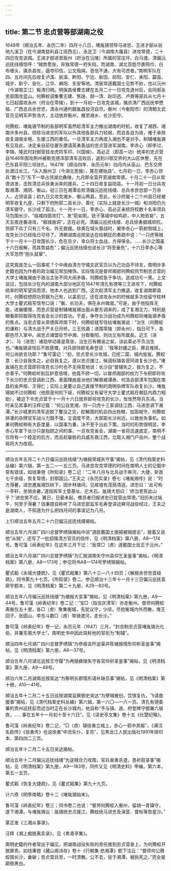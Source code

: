 ```yaml
---
---
---
```

title: 第二节 忠贞营等部湖南之役
---




1648年（顺治五年、永历二年）四月十八日，堵胤锡领导马进忠、王进才部从驻地九溪卫（在今湖南慈利县江垭西北）、永定卫（今湖南大庸县）进攻常德，二十四日攻克该城。王进才部进至辰州（府治在沅陵）所属的官庄坪、白马渡。清偏沅巡抚线缙惊呼：“贼势愈张，非独常德一府失陷，而湖南、湖北百姓尽裹网巾，白布缠头，擒杀县佐，逼夺印信，公文阻隔，音信不通，大有可虑者。”南明军队在四、五月间先后收复泸溪、辰溪、黔阳、宁远、新田、祁阳、安仁、耒阳、酃县、城步、新宁、安化、江华、麻阳、东安等地。清辰常道戴国士见势不妙，也以沅州（今湖南芷江）叛清归明。明保昌侯曹志建在五月二十一日攻克道州后，会同郝永忠部围攻蓝山。何腾蛟调集曹志建、焦琏、胡一清、赵印选、卢鼎等部兵从七月十七日起围攻永州（府治在零陵），到十一月初一日攻克该城，擒杀清广西巡抚李懋祖、广西总兵余世忠，清永州通判郦胤昌投河自尽。衡州（今衡阳市）的清朝文武官员见明军声势浩大，主动放弃衡州，撤至湘乡、长沙扼守。

何腾蛟、堵胤锡节制的各部明军虽然趁清军主力撤出湖南的时机，收复了湘西、湘南许多州县，但除马进忠的军队以外其他各部兵力较弱，而且各自为政，难于承担收复湖南全境、东援江西的重任。一旦清军主力再度入湘也不是对手。制辅堵胤锡有见及此，决定亲自前往夔东邀请英勇善战的忠贞营进军湖南。李赤心（即李过、李锦，隆武时封御营挂龙虎将军印、兴国侯）、高必正（即高一功）统率的忠贞营自1646年围攻荆州被勒克德浑部清军击败后，退到川鄂交界的大山区休整，先在巴东县平阳三坝驻扎，1647年（顺治四年、永历元年）四月内从巫山、巴东交界处渡过长江，“头入施州卫（今湖北恩施），尾在建始县”。七月初一日，李赤心领兵“数十万”东下一举占领湖北彝陵，九月即全营开至湖南常德。十月二十一日从常德进发，击败清总兵徐勇派来的援兵，二十四日收复益阳县。十一月初一日分兵攻取湘潭、湘阴、衡山，初三日在湘潭击败清偏沅巡抚线缙、总兵余世忠部一万余人，占领该县；初九日又攻克湘乡、衡山两县。至此，长沙府属十二个州县已经被明军收复九座，只剩下府附郭二县长沙、善化（实际上就是长沙一城）和浏阳仍为清军据守，长沙成了孤注。十一月十一日，李赤心、高必正亲统将校数十名率领兵马包围长沙，“临城四面攻打”，发“箭如雨，铳子落城中如鸡卵，中人物皆毙”，五天五夜连番进攻，“掘城凿洞”，志在必克。清偏沅巡抚线缙、总兵徐勇据城顽抗，但部下兵丁只有三千名，外无救援。徐勇在城头督战时，被李赤心一箭射倒城上，攻克长沙已经指日可待了。清朝湖南巡按吴达在给朝廷的奏疏中说：“一只虎等贼于十一月十一日攻围长沙，危在旦夕，幸众将士血战，方得保全。……长沙之围虽十六日报解，而其势益危”；偏沅巡抚线缙也说长沙“将至垂危”，十六日李赤心等大军忽然“抱头鼠窜”。

这究竟是怎么一回事呢？个中缘由清方守城文武官员以为己功自不待言，南明许多史籍也因为作者的政治偏见常加掩饰。实际情况是督师阁部何腾蛟同节制忠贞营的大学士堵胤锡由于政治主张不同大闹矛盾，何腾蛟急于争功，造成功亏一篑。上文说过，包括长沙在内的湖南大部分地区在1647年清孔有德等三王进攻下，何腾蛟统率的明军望风而溃，他本人也逃到广西。这次趁清军主力撤退，收复湖南郡县时，何腾蛟想把功劳据为己有，以盖前愆，还在进攻永州的时候就多次给留守桂林大学士瞿式耜写信夸口说：“衡、长功夫，俱在永州做就。”可是，由于他指挥无能，进展缓慢，而忠贞营是制辅堵胤锡出面从夔东调来的，成了复湘主力，特别是眼看即将取得攻克省会长沙的首功。于是，争夺长沙战功成为何腾蛟同堵胤锡矛盾的焦点。当忠贞营从常德挥师南下时，何腾蛟就写信给堵胤锡说：“治生（何腾蛟的谦称）与清大战于严关日月桥，三王败遁；进围零陵（即永州），指日可下，各郡邑尽入掌中。闻忠贞诸盟驻节中湘，分取衡阳，则功又有所属矣。近王（进才）、马（进忠）诸勋举动甚是乖张，治生已有檄谕之矣，谅此辈必不负治生也。”堵胤锡读信后不胜感慨，对兵部侍郎毛寿登说：“我等封疆之臣，罪且难赎，何公尚欲言功耶？”鲁可藻记：“初，忠贞至长沙攻城，已挖二窟，城内岌岌。腾蛟意：长沙自我失之，必自我复之。遂以忠贞援江，候调标镇各营同进复长沙也。”堵胤锡在忠贞营即将攻克长沙时也不无得意地说：长沙自“督辅失之，我为复之，不亦善乎。”何腾蛟听到后妒意倍增，他竟不顾一切，以督师阁部的权力下令把即将攻下长沙的忠贞营调赴江西，表面理由是派他们解救被谭泰、何洛会部清军包围在南昌的金声桓、王得仁；实际上是要让自己直接节制的南明杂牌军队收复长沙。堵胤锡拗不过何腾蛟（他原是何的下级，何腾蛟又有留守大学士瞿式耜在朝廷内鼎力相助），被迫下令忠贞营于十一月十六日放弃即将攻克的长沙，怅怅然带兵东进。当时亲见其事的汪辉记载：“何公自至湘，将一只虎十三家调往江西，马进忠调下湘潭。”长沙城里的清军逃脱了覆没之灾，趁解围的机会四出抢粮，加固城守。何腾蛟拼凑的杂牌官军战斗力既不强，又调度不灵，大部距长沙尚远，以致坐失事机。如果何腾蛟稍有大臣度量，以国事为重，决不至于出此下策。当时的形势很明显，李赤心军拿下长沙只是指顾之间的事，一旦攻克省会，湖南一省将迅速底定，南明不仅将有一个稳定的后方，而且趁屡胜的兵威东救江西，北取入湘门户岳州，整个战局将大为改观。



* * *



顺治五年五月二十六日偏沅巡抚线缙“为塘报常城失守事”揭帖，见《清代档案史料丛编》第六辑，第一五二—一五三页。马进忠攻克常德的时间在南明人士的记载中常有错误，如钱秉镫《所知录》卷二记：“二年八月与北兵战于麻河，大捷，斩首七千余级，恢复常德，封鄂国公。”王夫之《永历实录》卷七《堵胤锡传》说：“时方溽暑，进忠邀胤锡饮树下，因步林塘间，见故墟有茂荫清适，进忠曰：‘此可构一亭轩，坐销余暑。’遂指挥军士垦基址，庀木石。胤锡大怒曰：‘终当老死此山乎？’进忠笑不应。翼日，日晏未起，樵苏者归报进忠已拔营出常德。”旧历未过端午，何至于溽暑？钱秉镫自称听了马进忠部监军毛寿登讲述麻河战役经过，王夫之是湖南人，不知道为什么把四月间的事误记为八月。 ​​​​​​​​​



上引顺治五年五月二十六日偏沅巡抚线缙揭帖。 ​​​​​​​​​



顺治五年六月湖广四川总督罗绣锦揭帖中说“道臣戴国士据报被贼掳去”，接着又说他“从贼”，还写了一批招降清方官员的信件，见《明清档案》第八册，A8—174号。鲁可藻《岭表纪年》在这年三月下记：“辰常□（虏）道戴国士反正于沅州。” ​​​​​​​​​



顺治五年六月湖广四川总督罗绣锦“为汇报湖南失守州县仰乞圣鉴事”揭帖，《明清档案》第八册，A8—173号；参见同书A8—174号罗绣锦揭帖。 ​​​​​​​​​



瞿式耜《永城大捷疏》，见《瞿式耜集》第八十三—八十四页；《解报余世忠首级疏》，同书第九十七页。《所知录》卷二。参见顺治十三年十一月十三日偏沅巡抚袁廓宇题本，见《明清档案》第二十九册，A29—83号。 ​​​​​​​​​



顺治五年八月偏沅巡抚线缙“为塘报大变事”揭帖，见《明清档案》第九册，A9—44号。鲁可藻《岭表纪年》卷二记：“宝□（指宝庆清军）亦走衡州。督师何腾蛟离衡仅五十里，各□（虏）聚集衡城，先犹议守，少顷，尽抢衡城内外而散，惟王回子、张固山、李东斗数□（虏）带骑渡河，走长沙。” ​​​​​​​​​



鲁可藻《岭表纪年》卷一记，永历元年（1647）三月，“封总制忠贞营堵胤锡光化伯，并兼东阁大学士”。南明史书中因此简称他的官衔为“制辅”。 ​​​​​​​​​



顺治四年七月湖广四川总督罗绣锦“为恭报会歼逆渠并陈塘报情形仰祈圣鉴事”揭帖，见《明清档案》第六册，A6—37号。 ​​​​​​​​​



顺治五年八月湖北巡按王守履“为再报彝陵失守各官仰祈圣鉴事”揭帖，见《明清档案》第九册，A9—48号。 ​​​​​​​​​



顺治六年二月湖南巡按吴达“为察明长郡情形请补缺员事”揭帖，见《明清档案》第十册，A10—41号。 ​​​​​​​​​



顺治五年十二月二十五日巡按湖南监察御史吴达“为孽贼被创，饮恨复仇，飞请救援事”揭帖，见《清代档案史料丛编》第六辑，第一六〇—一六一页。清孔有德委署的贵州巡抚彭而述当时正在长沙城内，他自称“予与镇、道、府登陴守御兼六昼夜，……事在五年十一月初十至十六日”。见《读史亭文集》卷十五《仕楚纪略》。 ​​​​​​​​​



鲁可藻《岭表纪年》卷二记，“□（虏）镇徐勇立城上，赤心一箭中其骽”。《满汉名臣传》《徐勇传》也说徐勇“中流矢仆，复苏”，见黑龙江人民出版社1991年排印本，第四四二三页。 ​​​​​​​​​



顺治五年十二月二十五日吴达揭帖。 ​​​​​​​​​



顺治五年十二月偏沅巡抚线缙“为逆贼合力攻围，官兵奋勇杀退，恳祈叙录事”揭帖，见《明清档案》第九册，A9—183号，同件又见《明清史料》甲编，第六本，第五一五页。 ​​​​​​​​​



瞿式耜《恢复大捷疏》，见《瞿式耜集》第九十九页。 ​​​​​​​​​



计六奇《明季南略》卷十二《堵胤锡始末》。 ​​​​​​​​​



鲁可藻《岭表纪年》卷三；同书卷二也说：“督师何腾蛟入衡州，留胡一青镇守，遂下湘潭。与堵胤锡议：胤锡统忠贞援江，腾蛟统马进忠及滇营、督标等恢星沙。” ​​​​​​​​​



蒙正发《三湘从事录》。 ​​​​​​​​​



汪辉《湘上痴脱离实录》，见《希青亭集》。 ​​​​​​​​​



南明史籍的作者常出于偏见，把湖南战役失败的责任推到忠贞营身上，为何腾蛟开脱罪责。如钱秉镫《藏山阁诗存》卷十《行朝集·悲湘潭》题下注云：“督师何公腾蛟围长沙，垂破；忠贞营兵至，一时溃散。公不去，驻于湘潭，被执死之。”完全是颠倒黑白。 ​​​​​​​​​